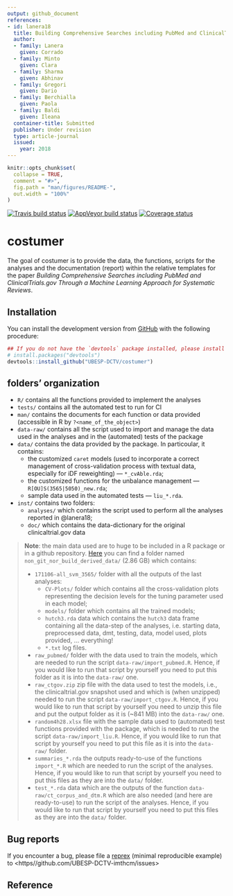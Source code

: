 ```yaml
---
output: github_document
references:
- id: lanera18
  title: Building Comprehensive Searches including PubMed and ClinicalTrials.gov Through a Machine Learning Approach for Systematic Reviews
  author:
  - family: Lanera
    given: Corrado
  - family: Minto
    given: Clara
  - family: Sharma
    given: Abhinav
  - family: Gregori
    given: Dario
  - family: Berchialla
    given: Paola
  - family: Baldi
    given: Ileana
  container-title: Submitted
  publisher: Under revision
  type: article-journal
  issued:
    year: 2018
---
```


<!-- README.md is generated from README.Rmd. Please edit that file -->

```r
knitr::opts_chunk$set(
  collapse = TRUE,
  comment = "#>",
  fig.path = "man/figures/README-",
  out.width = "100%"
)
```

[![Travis build status](https://travis-ci.org/UBESP-DCTV/costumer.svg?branch=master)](https://travis-ci.org/UBESP-DCTV/costumer)
[![AppVeyor build status](https://ci.appveyor.com/api/projects/status/github/UBESP-DCTV/costumer?branch=master&svg=true)](https://ci.appveyor.com/project/UBESP-DCTV/costumer)
[![Coverage status](https://codecov.io/gh/UBESP-DCTV/costumer/branch/master/graph/badge.svg)](https://codecov.io/github/UBESP-DCTV/costumer?branch=master)

# costumer

The goal of costumer is to provide the data, the functions, scripts for the
analyses and the documentation (report) within the relative templates for
the paper *Building Comprehensive Searches including PubMed and
ClinicalTrials.gov Through a Machine Learning Approach for Systematic
Reviews*.

## Installation

<!-- You can install the released version of costumer from -->
<!-- [CRAN](https://CRAN.R-project.org) with: -->

<!-- ``` r -->
<!-- install.packages("costumer") -->
<!-- ``` -->

You can install the development version from [GitHub](https://github.com/)
with the following procedure:

```r
## If you do not have the `devtools` package installed, please install it
# install.packages("devtools")
devtools::install_github("UBESP-DCTV/costumer")
```


## folders' organization

* `R/` contains all the functions provided to implement the analyses
* `tests/` contains all the automated test to run for CI
* `man/` contains the documents for each function or data provided
  (accessible in R by `?<name_of_the_object>`)
* `data-raw/` contains all the script used to import and manage the data used
  in the analyses and in the (automated) tests of the package
* `data/` contains the data provided by the package. In particoular, it
  contains:
    - the customized `caret` models (used to incorporate a correct 
      management of cross-validation process with textual data, especially
      for iDF reweighting) --- `*_cvAble.rda`;
    - the customized functions for the unbalance management ---
      `R[OU]S(3565|5050)_new.rda`;
    - sample data used in the automated tests --- `liu_*.rda`.
* `inst/` contains two folders:
    - `analyses/` which contains the script used to perform all the analyses 
      reported in @lanera18;
    - `doc/` which contains the data-dictionary for the original
      clinicaltrial.gov data

> **Note**: the main data used are to huge to be included in a R package or
>  in a github repository.
>  [Here](https://1drv.ms/f/s!AtlSkmthbrG4i8lA1fk5LPhmsOt0pg) you can find a
>  folder named `non_git_nor_build_derived_data/` (2.86 GB) which contains:
>
>  - `171106-all_svm_3565/` folder with all the outputs of the last
>     analyses:
>      + `CV-Plots/` folder which contains all the cross-validation plots
>        representing the decision levels for the tuning parameter used in
>        each model;
>      + `models/` folder which contains all the trained models;
>      + `hutch3.rda` data which contains the `hutch3` data frame containing
>        all the data-step of the analyses, i.e. starting data, preprocessed
>        data, dmt, testing, data, model used, plots provided, ...
>        everything!
>      + `*.txt` log files.
>  - `raw_pubmed/` folder with the data used to train the models, which are
>    needed to run the script `data-raw/import_pubmed.R`. Hence, if you 
>    would like to run that script by yourself you need to put this folder
>    as it is into the `data-raw/` one.
>  - `raw_ctgov.zip` zip file with the data used to test the models, i.e.,
>    the clinicaltrial.gov snapshot used and which is (when unzipped)
>    needed to run the script `data-raw/import_ctgov.R`.  Hence, if you 
>    would like to run that script by yourself you need to unzip this file
>    and put the output folder as it is (~841 MB) into the `data-raw/` one.
>  - `random4h28.xlsx` file with the sample data used to (automated) test
>    functions provided with the package, which is needed to run the script
>    `data-raw/import_liu.R`.  Hence, if you would like to run that script
>    by yourself you need to put this file as it is into the `data-raw/`
>    folder.
>  - `summaries_*.rda` the outputs ready-to-use of the functions
>    `import_*.R` which are needed to run the script of the analyses. Hence,
>    if you would like to run that script by yourself you need to put this
>    files as they are into the `data/` folder.
>  - `test_*.rda` data which are the outputs of the function
>     `data-raw/ct_corpus_and_dtm.R` which are also needed (and here are
>     ready-to-use) to run the script of the analyses. Hence, if you would
>     like to run that script by yourself you need to put this files as they
>     are into the `data/` folder.


## Bug reports
If you encounter a bug, please file a
[reprex](https://github.com/tidyverse/reprex) (minimal reproducible example)
to <https//github.com/UBESP-DCTV-imthcm/issues>

## Reference
